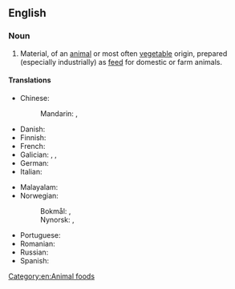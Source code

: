 ==English==

===Noun===
{{en-noun|~}}

# Material, of an [[animal]] or most often [[vegetable]] origin, prepared (especially industrially) as [[feed]] for domestic or farm animals.

====Translations====
{{trans-top|material prepared as feed for domestic or farm animals}}
* Chinese:
*: Mandarin: {{t+|cmn|飼料}}, {{t+|cmn|饲料|tr=sìliào}}
* Danish: {{t|da|dyrefoder|n}}
* Finnish: {{t+|fi|rehu}}
* French: {{t|fr|alimentation animale|f}}
* Galician: {{t|gl|penso|m}}, {{t|gl|mastullada|f}}, {{t|gl|empallada|f}}
* German: {{t+|de|Futtermittel|n}}
* Italian: {{t+|it|mangime}}
{{trans-mid}}
* Malayalam: {{t+|ml|തീറ്റ}}
* Norwegian:
*: Bokmål: {{t|nb|dyrefor|n}}, {{t|nb|dyrefôr|n}}
*: Nynorsk: {{t|nn|dyrefor|n}}, {{t|nn|dyrefôr|n}}
* Portuguese: {{t+|pt|ração|f}}
* Romanian: {{t+|ro|furaj|n}}
* Russian: {{t|ru|корм для животных|m}}
* Spanish: {{t+|es|pienso|m}}
{{trans-bottom}}

[[Category:en:Animal foods]]